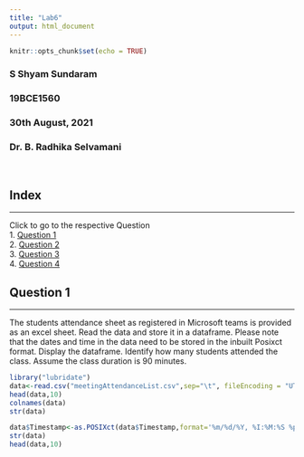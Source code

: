 ```yaml
---
title: "Lab6"
output: html_document
---
```


```r
knitr::opts_chunk$set(echo = TRUE)
```

### S Shyam Sundaram
### 19BCE1560
### 30th August, 2021
### Dr. B. Radhika Selvamani
<br>

## Index
<hr/>
Click to go to the respective Question <br>
1. [Question 1](#q1) <br>
2. [Question 2](#q2) <br>
3. [Question 3](#q3) <br>
4. [Question 4](#q4)

## <a name="q1"></a> Question 1
<hr/>

The students attendance sheet as registered in Microsoft teams is provided as an excel sheet. Read the data and store it in a dataframe. Please note that the dates and time in the data need to be stored in the inbuilt Posixct format. Display the dataframe. Identify how many students attended the class. Assume the class duration is 90 minutes.

```r
library("lubridate")
data<-read.csv("meetingAttendanceList.csv",sep="\t", fileEncoding = "UTF-16LE")
head(data,10)
colnames(data)
str(data)

data$Timestamp<-as.POSIXct(data$Timestamp,format='%m/%d/%Y, %I:%M:%S %p')
str(data)
head(data,10)


```

